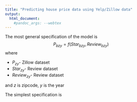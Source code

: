 ```yaml
---
title: "Predicting house price data using Yelp/Zillow data"
output: 
  html_document:
    #pandoc_args: --webtex
--- 
```


The most general specification of the model is 
$$
    P_{bzy}=f(Star_{bzy},Review_{bzy})
$$
where

- $P_{zy}$- Zillow dataset
- $Star_{zy}$- Review dataset
- $Review_{zy}$- Review dataset

and $z$ is zipcode, $y$ is the year

The simplest specification is 

\begin{equation}
    P_{bzy}=\alpha + \beta_1 \times Star_{bzy} + \beta_2 \times Review_{bzy}
\end{equation}

